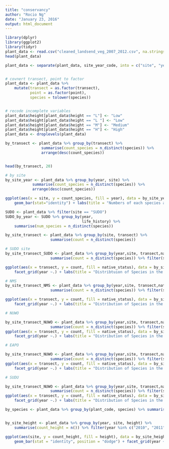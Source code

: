 ```yaml
---
title: "conservancy"
author: "Rocio Ng"
date: "January 23, 2016"
output: html_document
---
```


```r
library(dplyr)
library(ggplot2)
library(tidyr)
plant_data <- read.csv("cleaned_landsend_veg_2007_2012.csv", na.strings = c(""))
head(plant_data)

plant_data <- separate(plant_data, site_year_code, into = c("site", "year"))


# covnert transect, point to factor
plant_data <- plant_data %>% 
    mutate(transect = as.factor(transect),
           point = as.factor(point),
           species = tolower(species))


# recode incomplete variables
plant_data$height[plant_data$height == "L"] <- "Low"
plant_data$height[plant_data$height == "L "] <- "Low"
plant_data$height[plant_data$height == "M"] <- "Medium"
plant_data$height[plant_data$height == "H"] <- "High"
plant_data <- droplevels(plant_data)

by_transect <- plant_data %>% group_by(transect) %>%
                summarise(count_species = n_distinct(species)) %>%
                arrange(desc(count_species))


head(by_transect, 20)
```

```r
# by site
by_site_year <- plant_data %>% group_by(year, site) %>%
            summarise(count_species = n_distinct(species)) %>%
            arrange(desc(count_species))

ggplot(aes(x = site, y = count_species, fill = year), data = by_site_year) +
    geom_bar(stat="identity") + labs(title = "Numbers of each species at each site by year") + facet_grid(year ~.) + ylab("count of species")

```

```r
SUDO <- plant_data %>% filter(site == "SUDO") 
SUDO_by_year <- SUDO %>% group_by(year,
                                  life_history) %>% 
    summarise(num_species = n_distinct(species))
```

```r
by_site_transect <- plant_data %>% group_by(site, transect) %>% 
                    summarise(count = n_distinct(species))

# SUDO site
by_site_transect_SUDO <- plant_data %>% group_by(year,site, transect,native_status) %>% 
                    summarise(count = n_distinct(species)) %>% filter(site == "SUDO") %>% filter(year %in% c("2010", "2011", "2012"))

ggplot(aes(x = transect, y = count, fill = native_status), data = by_site_transect_SUDO) + geom_bar(stat="identity") +
    facet_grid(year ~.) + labs(title = "Distribtuion of Species in the SUDO site") + ylab("Number of species")

# NMS
by_site_transect_NMS <- plant_data %>% group_by(year,site, transect,native_status) %>% 
                    summarise(count = n_distinct(species)) %>% filter(site == "NMS")%>% filter(year %in% c("2010", "2011", "2012"))

ggplot(aes(x = transect, y = count, fill = native_status), data = by_site_transect_NMS) + geom_bar(stat="identity") +
    facet_grid(year ~.) + labs(title = "Distribution of Species in the NMS site") + ylab("Number of species")

# NUWO

by_site_transect_NUWO <- plant_data %>% group_by(year,site, transect,native_status) %>% 
                    summarise(count = n_distinct(species)) %>% filter(site == "NUWO")
ggplot(aes(x = transect, y = count, fill = native_status), data = by_site_transect_NUWO) + geom_bar(stat="identity") +
    facet_grid(year ~.) + labs(title = "Distribution of Species in the NUWO site") + ylab("Number of species")

# EAPO

by_site_transect_NUWO <- plant_data %>% group_by(year,site, transect,native_status) %>% 
                    summarise(count = n_distinct(species)) %>% filter(site == "EAPO")
ggplot(aes(x = transect, y = count, fill = native_status), data = by_site_transect_NUWO) + geom_bar(stat="identity") +
    facet_grid(year ~.) + labs(title = "Distribution of Species in the EAPO site") + ylab("Number of species")

# SUDU

by_site_transect_NUWO <- plant_data %>% group_by(year,site, transect,native_status) %>% 
                    summarise(count = n_distinct(species)) %>% filter(site == "SUDU")
ggplot(aes(x = transect, y = count, fill = native_status), data = by_site_transect_NUWO) + geom_bar(stat="identity") +
    facet_grid(year ~.) + labs(title = "Distribution of Species in the SUDU site") + ylab("Number of species")


```


```r
by_species <- plant_data %>% group_by(plant_code, species) %>% summarise(count = n())


by_site_height <- plant_data %>% group_by(year, site, height) %>% 
    summarise(count_height = n()) %>% filter(year %in% c("2010", "2011", "2012"))

ggplot(aes(site, y = count_height, fill = height), data = by_site_height) + 
    geom_bar(stat = "identity", position = "dodge") + facet_grid(year ~ .) + labs(title = "Distribution of Plant Heights Among Sites")


```

